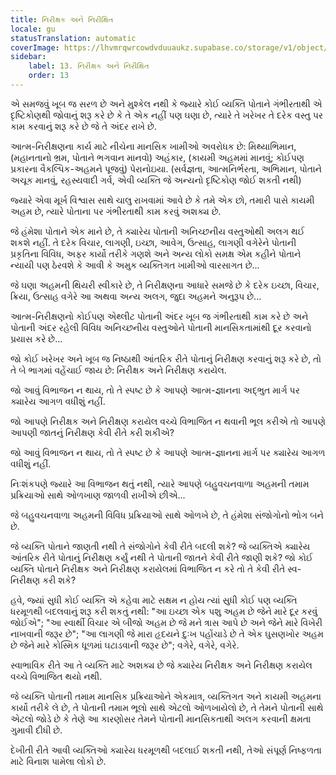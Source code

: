 ```yaml
---
title: નિરીક્ષક અને નિરીક્ષિત
locale: gu
statusTranslation: automatic
coverImage: https://lhvmrqwrcowdvduuaukz.supabase.co/storage/v1/object/public/strapi-uploads/small_cover-tratado-de-psicologia-revolucionaria.webp-5e15e1cec4e0ebebcde5d7fc7565d8fd.webp
sidebar:
    label: 13. નિરીક્ષક અને નિરીક્ષિત
    order: 13
---
```

એ સમજવું ખૂબ જ સરળ છે અને મુશ્કેલ નથી કે જ્યારે કોઈ વ્યક્તિ પોતાને ગંભીરતાથી એ દૃષ્ટિકોણથી જોવાનું શરૂ કરે છે કે તે એક નહીં પણ ઘણા છે, ત્યારે તે ખરેખર તે દરેક વસ્તુ પર કામ કરવાનું શરૂ કરે છે જે તે અંદર રાખે છે.

આત્મ-નિરીક્ષણના કાર્ય માટે નીચેના માનસિક ખામીઓ અવરોધક છે: મિથ્યાભિમાન, (મહાનતાનો ભ્રમ, પોતાને ભગવાન માનવો) અહંકાર, (કાયમી અહમમાં માનવું; કોઈપણ પ્રકારના વૈકલ્પિક-અહમને પૂજવું) પેરાનોઇયા. (સર્વજ્ઞતા, આત્મનિર્ભરતા, અભિમાન, પોતાને અચૂક માનવું, રહસ્યવાદી ગર્વ, એવી વ્યક્તિ જે અન્યનો દૃષ્ટિકોણ જોઈ શકતી નથી)

જ્યારે એવા મૂર્ખ વિશ્વાસ સાથે ચાલુ રાખવામાં આવે છે કે તમે એક છો, તમારી પાસે કાયમી અહમ છે, ત્યારે પોતાના પર ગંભીરતાથી કામ કરવું અશક્ય છે.

જે હંમેશા પોતાને એક માને છે, તે ક્યારેય પોતાની અનિચ્છનીય વસ્તુઓથી અલગ થઈ શકશે નહીં. તે દરેક વિચાર, લાગણી, ઇચ્છા, આવેગ, ઉત્સાહ, લાગણી વગેરેને પોતાની પ્રકૃતિના વિવિધ, અફર કાર્યો તરીકે ગણશે અને અન્ય લોકો સમક્ષ એમ કહીને પોતાને ન્યાયી પણ ઠેરવશે કે આવી કે અમુક વ્યક્તિગત ખામીઓ વારસાગત છે...

જે ઘણા અહમની થિયરી સ્વીકારે છે, તે નિરીક્ષણના આધારે સમજે છે કે દરેક ઇચ્છા, વિચાર, ક્રિયા, ઉત્સાહ વગેરે આ અથવા અન્ય અલગ, જુદા અહમને અનુરૂપ છે...

આત્મ-નિરીક્ષણનો કોઈપણ એથ્લીટ પોતાની અંદર ખૂબ જ ગંભીરતાથી કામ કરે છે અને પોતાની અંદર રહેલી વિવિધ અનિચ્છનીય વસ્તુઓને પોતાની માનસિકતામાંથી દૂર કરવાનો પ્રયાસ કરે છે...

જો કોઈ ખરેખર અને ખૂબ જ નિષ્ઠાથી આંતરિક રીતે પોતાનું નિરીક્ષણ કરવાનું શરૂ કરે છે, તો તે બે ભાગમાં વહેંચાઈ જાય છે: નિરીક્ષક અને નિરીક્ષણ કરાયેલ.

જો આવું વિભાજન ન થાય, તો તે સ્પષ્ટ છે કે આપણે આત્મ-જ્ઞાનના અદ્ભુત માર્ગ પર ક્યારેય આગળ વધીશું નહીં.

જો આપણે નિરીક્ષક અને નિરીક્ષણ કરાયેલ વચ્ચે વિભાજિત ન થવાની ભૂલ કરીએ તો આપણે આપણી જાતનું નિરીક્ષણ કેવી રીતે કરી શકીએ?

જો આવું વિભાજન ન થાય, તો તે સ્પષ્ટ છે કે આપણે આત્મ-જ્ઞાનના માર્ગ પર ક્યારેય આગળ વધીશું નહીં.

નિઃશંકપણે જ્યારે આ વિભાજન થતું નથી, ત્યારે આપણે બહુવચનવાળા અહમની તમામ પ્રક્રિયાઓ સાથે ઓળખાણ જાળવી રાખીએ છીએ...

જે બહુવચનવાળા અહમની વિવિધ પ્રક્રિયાઓ સાથે ઓળખે છે, તે હંમેશા સંજોગોનો ભોગ બને છે.

જે વ્યક્તિ પોતાને જાણતી નથી તે સંજોગોને કેવી રીતે બદલી શકે? જે વ્યક્તિએ ક્યારેય આંતરિક રીતે પોતાનું નિરીક્ષણ કર્યું નથી તે પોતાની જાતને કેવી રીતે જાણી શકે? જો કોઈ વ્યક્તિ પોતાને નિરીક્ષક અને નિરીક્ષણ કરાયેલમાં વિભાજિત ન કરે તો તે કેવી રીતે સ્વ-નિરીક્ષણ કરી શકે?

હવે, જ્યાં સુધી કોઈ વ્યક્તિ એ કહેવા માટે સક્ષમ ન હોય ત્યાં સુધી કોઈ પણ વ્યક્તિ ધરમૂળથી બદલવાનું શરૂ કરી શકતું નથી: "આ ઇચ્છા એક પશુ અહમ છે જેને મારે દૂર કરવું જોઈએ"; "આ સ્વાર્થી વિચાર એ બીજો અહમ છે જે મને ત્રાસ આપે છે અને જેને મારે વિખેરી નાખવાની જરૂર છે"; "આ લાગણી જે મારા હૃદયને દુઃખ પહોંચાડે છે તે એક ઘુસણખોર અહમ છે જેને મારે કોસ્મિક ધૂળમાં ઘટાડવાની જરૂર છે"; વગેરે, વગેરે, વગેરે.

સ્વાભાવિક રીતે આ તે વ્યક્તિ માટે અશક્ય છે જે ક્યારેય નિરીક્ષક અને નિરીક્ષણ કરાયેલ વચ્ચે વિભાજિત થયો નથી.

જે વ્યક્તિ પોતાની તમામ માનસિક પ્રક્રિયાઓને એકમાત્ર, વ્યક્તિગત અને કાયમી અહમના કાર્યો તરીકે લે છે, તે પોતાની તમામ ભૂલો સાથે એટલો ઓળખાયેલો છે, તે તેમને પોતાની સાથે એટલો જોડે છે કે તેણે આ કારણોસર તેમને પોતાની માનસિકતાથી અલગ કરવાની ક્ષમતા ગુમાવી દીધી છે.

દેખીતી રીતે આવી વ્યક્તિઓ ક્યારેય ધરમૂળથી બદલાઈ શકતી નથી, તેઓ સંપૂર્ણ નિષ્ફળતા માટે વિનાશ પામેલા લોકો છે.

